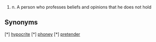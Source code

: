 # n. A person who professes beliefs and opinions that he does not hold

== Synonyms ==
[*] [[hypocrite]]
[*] [[phoney]]
[*] [[pretender]]